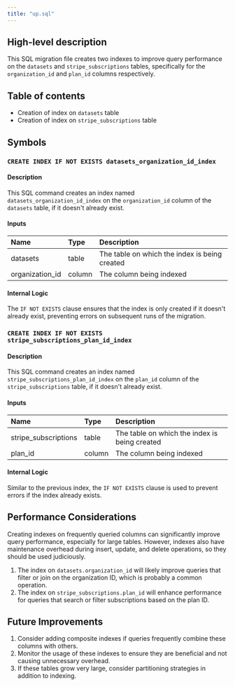 ```yaml
---
title: "up.sql"
---
```


## High-level description
This SQL migration file creates two indexes to improve query performance on the `datasets` and `stripe_subscriptions` tables, specifically for the `organization_id` and `plan_id` columns respectively.

## Table of contents
- Creation of index on `datasets` table
- Creation of index on `stripe_subscriptions` table

## Symbols

### `CREATE INDEX IF NOT EXISTS datasets_organization_id_index`
#### Description
This SQL command creates an index named `datasets_organization_id_index` on the `organization_id` column of the `datasets` table, if it doesn't already exist.

#### Inputs
| Name | Type | Description |
|:-----|:-----|:------------|
| datasets | table | The table on which the index is being created |
| organization_id | column | The column being indexed |

#### Internal Logic
The `IF NOT EXISTS` clause ensures that the index is only created if it doesn't already exist, preventing errors on subsequent runs of the migration.

### `CREATE INDEX IF NOT EXISTS stripe_subscriptions_plan_id_index`
#### Description
This SQL command creates an index named `stripe_subscriptions_plan_id_index` on the `plan_id` column of the `stripe_subscriptions` table, if it doesn't already exist.

#### Inputs
| Name | Type | Description |
|:-----|:-----|:------------|
| stripe_subscriptions | table | The table on which the index is being created |
| plan_id | column | The column being indexed |

#### Internal Logic
Similar to the previous index, the `IF NOT EXISTS` clause is used to prevent errors if the index already exists.

## Performance Considerations
Creating indexes on frequently queried columns can significantly improve query performance, especially for large tables. However, indexes also have maintenance overhead during insert, update, and delete operations, so they should be used judiciously.

1. The index on `datasets.organization_id` will likely improve queries that filter or join on the organization ID, which is probably a common operation.
2. The index on `stripe_subscriptions.plan_id` will enhance performance for queries that search or filter subscriptions based on the plan ID.

## Future Improvements
1. Consider adding composite indexes if queries frequently combine these columns with others.
2. Monitor the usage of these indexes to ensure they are beneficial and not causing unnecessary overhead.
3. If these tables grow very large, consider partitioning strategies in addition to indexing.